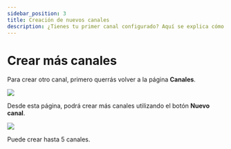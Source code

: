 ---
sidebar_position: 3
title: Creación de nuevos canales
description: ¿Tienes tu primer canal configurado? Aquí se explica cómo hacer más canales.
---

# Crear más canales

Para crear otro canal, primero querrás volver a la página **Canales**.

![](https://i.imgur.com/A3DEdiT.png)

Desde esta página, podrá crear más canales utilizando el botón **Nuevo canal**.

![](https://i.imgur.com/xsPm12i.png)

Puede crear hasta 5 canales.